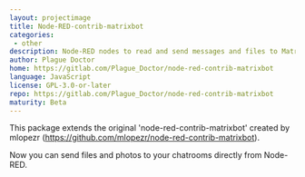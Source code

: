 ```yaml
---
layout: projectimage
title: Node-RED-contrib-matrixbot
categories:
 - other
description: Node-RED nodes to read and send messages and files to Matrix chatrooms.
author: Plague Doctor
home: https://gitlab.com/Plague_Doctor/node-red-contrib-matrixbot
language: JavaScript
license: GPL-3.0-or-later
repo: https://gitlab.com/Plague_Doctor/node-red-contrib-matrixbot
maturity: Beta
---
```


This package extends the original 'node-red-contrib-matrixbot' created by mlopezr (https://github.com/mlopezr/node-red-contrib-matrixbot).

Now you can send files and photos to your chatrooms directly from Node-RED.
